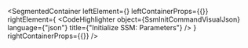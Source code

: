 
<SegmentedContainer
  leftElement={<SsmInitCommandDesc />}
  leftContainerProps={{}}
  rightElement={
    <CodeHighlighter
      object={SsmInitCommandVisualJson}
      language={"json"}
      title={"Initialize SSM: Parameters"}
    />
  }
  rightContainerProps={{}}
/>
